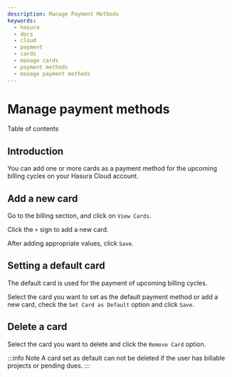```yaml
---
description: Manage Payment Methods
keywords:
  - hasura
  - docs
  - cloud
  - payment
  - cards
  - manage cards
  - payment methods
  - manage payment methods
---
```



# Manage payment methods

<CustomTOCListHead>Table of contents</CustomTOCListHead>
<TOCInline toc={toc} />

## Introduction

You can add one or more cards as a payment method for the upcoming billing cycles on your Hasura Cloud account.

## Add a new card

Go to the billing section, and click on `View Cards`.

<Thumbnail
  src="/img/graphql/cloud/billing/manage_cards.png"
  alt="view saved cards"
/>

Click the `+` sign to add a new card.

<Thumbnail
  src="/img/graphql/cloud/billing/add_new_card.png"
  alt="add a new card"
  width="437px"
/>

After adding appropriate values, click `Save`.

## Setting a default card

The default card is used for the payment of upcoming billing cycles.

Select the card you want to set as the default payment method or add a new card, check the `Set Card as Default` option and click `Save`.

<Thumbnail
  src="/img/graphql/cloud/billing/set_existing_default.png"
  alt="set an exiting card as the default card"
  width="437px"
/>

<Thumbnail
  src="/img/graphql/cloud/billing/set_new_default.png"
  alt="Add a new card as the default card"
  width="437px"
/>

## Delete a card

Select the card you want to delete and click the `Remove Card` option.

<Thumbnail
  src="/img/graphql/cloud/billing/delete_card.png"
  alt="Delete card"
  width="437px"
/>

:::info Note
A card set as default can not be deleted if the user has billable projects or pending dues. 
:::
